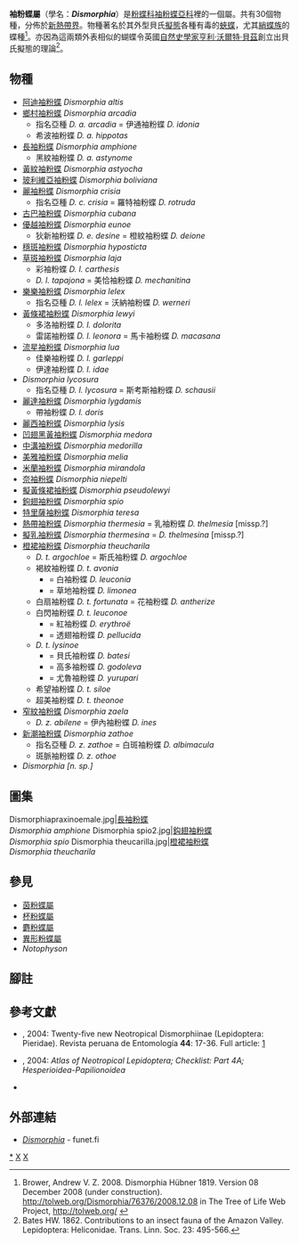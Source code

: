 {{NoteTA|G1=Butterfly}}
{{Automatic Taxobox
| taxon = Dismorphia
| authority = Hübner, 1816
| image = Flickr - ggallice - Dismorphia spio.jpg
| image_caption = [[鈎翅袖粉蝶|鈎翅袖粉蝶]]<br />''Dismorphia spio''
| type_species = [[草斑袖粉蝶|草斑袖粉蝶]]<br />''Papilio laia''
| type_species_authority = Cramer, [1779]
| subdivision_ranks = 物種
| subdivision =  共30種，詳閱正文。
| synonyms =
* ''Acaptera'' <small>Billberg, 1820</small>
* ''Leptalis'' <small>Dalman, 1823</small>
* ''Hemerocharis'' <small>Boisduval, 1836</small>
}}

'''袖粉蝶屬'''（學名：'''''Dismorphia'''''）是[[粉蝶科|粉蝶科]][[袖粉蝶亞科|袖粉蝶亞科]]裡的一個屬。共有30個物種，分佈於[[新熱帶界|新熱帶界]]。物種著名於其外型貝氏[[擬態|擬態]]各種有毒的[[蛺蝶科|蛺蝶]]，尤其[[綃蝶族|綃蝶族]]的蝶種<ref>Brower, Andrew V. Z. 2008. Dismorphia Hübner 1819. Version 08 December 2008 (under construction). http://tolweb.org/Dismorphia/76376/2008.12.08 in The Tree of Life Web Project, http://tolweb.org/ {{Wayback|url=http://tolweb.org/ |date=20110515100516 }} {{en}}</ref>。亦因為這兩類外表相似的蝴蝶令英國[[自然歷史|自然史學家]][[亨利·沃爾特·貝茲|亨利·沃爾特·貝茲]]創立出貝氏擬態的理論<ref>Bates HW. 1862. Contributions to an insect fauna of the Amazon Valley. Lepidoptera: Heliconidae. Trans. Linn. Soc. 23: 495-566.</ref>。

== 物種 ==
* [[阿迪袖粉蝶|阿迪袖粉蝶]] ''Dismorphia altis''
* [[鄉村袖粉蝶|鄉村袖粉蝶]] ''Dismorphia arcadia''
** 指名亞種 ''D. a. arcadia'' = 伊通袖粉蝶 ''D. idonia''
** 希波袖粉蝶 ''D. a. hippotas''
* [[長袖粉蝶|長袖粉蝶]] ''Dismorphia amphione''
** 黑紋袖粉蝶 ''D. a. astynome''
* [[黃紋袖粉蝶|黃紋袖粉蝶]] ''Dismorphia astyocha''
* [[玻利維亞袖粉蝶|玻利維亞袖粉蝶]] ''Dismorphia boliviana''
* [[麗袖粉蝶|麗袖粉蝶]] ''Dismorphia crisia''
** 指名亞種 ''D. c. crisia'' = 羅特袖粉蝶 ''D. rotruda''
* [[古巴袖粉蝶|古巴袖粉蝶]] ''Dismorphia cubana''
* [[優越袖粉蝶|優越袖粉蝶]] ''Dismorphia eunoe''
** 狄新袖粉蝶 ''D. e. desine'' = 橙紋袖粉蝶 ''D. deione''
* [[穩斑袖粉蝶|穩斑袖粉蝶]] ''Dismorphia hyposticta''
* [[草斑袖粉蝶|草斑袖粉蝶]] ''Dismorphia laja''
** 彩袖粉蝶 ''D. l. carthesis''
** ''D. l. tapajona'' = 美恰袖粉蝶 ''D. mechanitina''
* [[樂樂袖粉蝶|樂樂袖粉蝶]] ''Dismorphia lelex''
** 指名亞種 ''D. l. lelex'' = 沃納袖粉蝶 ''D. werneri''
* [[黃條裙袖粉蝶|黃條裙袖粉蝶]] ''Dismorphia lewyi''
** 多洛袖粉蝶 ''D. l. dolorita''
** 雷諾袖粉蝶 ''D. l. leonora'' = 馬卡袖粉蝶 ''D. macasana''
* [[流星袖粉蝶|流星袖粉蝶]] ''Dismorphia lua''
** 佳樂袖粉蝶 ''D. l. garleppi''
** 伊達袖粉蝶 ''D. l. idae''
* ''Dismorphia lycosura''
** 指名亞種 ''D. l. lycosura'' = 斯考斯袖粉蝶 ''D. schausii''
* [[麗達袖粉蝶|麗達袖粉蝶]] ''Dismorphia lygdamis''
** 帶袖粉蝶 ''D. l. doris''
* [[麗西袖粉蝶|麗西袖粉蝶]] ''Dismorphia lysis''
* [[凹翅黑黃袖粉蝶|凹翅黑黃袖粉蝶]] ''Dismorphia medora''
* [[中溝袖粉蝶|中溝袖粉蝶]] ''Dismorphia medorilla''
* [[美雅袖粉蝶|美雅袖粉蝶]] ''Dismorphia melia''
* [[米蘭袖粉蝶|米蘭袖粉蝶]] ''Dismorphia mirandola''
* [[奈袖粉蝶|奈袖粉蝶]] ''Dismorphia niepelti''
* [[擬黃條裙袖粉蝶|擬黃條裙袖粉蝶]] ''Dismorphia pseudolewyi''
* [[鉤翅袖粉蝶|鉤翅袖粉蝶]] ''Dismorphia spio''
* [[特里薩袖粉蝶|特里薩袖粉蝶]] ''Dismorphia teresa''
* [[熱帶袖粉蝶|熱帶袖粉蝶]] ''Dismorphia thermesia'' = 乳袖粉蝶 ''D. thelmesia'' [missp.?]
* [[擬乳袖粉蝶|擬乳袖粉蝶]] ''Dismorphia thermesina'' = ''D. thelmesina'' [missp.?]
* [[橙裙袖粉蝶|橙裙袖粉蝶]] ''Dismorphia theucharila''
** ''D. t. argochloe'' = 斯氏袖粉蝶 ''D. argochloe''
** 褐紋袖粉蝶 ''D. t. avonia''
*** = 白袖粉蝶 ''D. leuconia''
*** = 草地袖粉蝶 ''D. limonea''
** 白扇袖粉蝶 ''D. t. fortunata'' = 花袖粉蝶 ''D. antherize''
** 白閃袖粉蝶 ''D. t. leuconoe''
*** = 紅袖粉蝶 ''D. erythroë''
*** = 透翅袖粉蝶 ''D. pellucida''
** ''D. t. lysinoe''
*** = 貝氏袖粉蝶 ''D. batesi''
*** = 高多袖粉蝶 ''D. godoleva''
*** = 尤魯袖粉蝶 ''D. yurupari''
** 希望袖粉蝶 ''D. t. siloe''
** 超美袖粉蝶 ''D. t. theonoe''
* [[窄紋袖粉蝶|窄紋袖粉蝶]] ''Dismorphia zaela''
** ''D. z. abilene'' = 伊內袖粉蝶 ''D. ines''
* [[新潮袖粉蝶|新潮袖粉蝶]] ''Dismorphia zathoe''
** 指名亞種 ''D. z. zathoe'' = 白斑袖粉蝶 ''D. albimacula''
** 斑脈袖粉蝶 ''D. z. othoe''
* ''Dismorphia [n. sp.]''

== 圖集 ==
<gallery mode="packed-hover">
Dismorphiapraxinoemale.jpg|[[長袖粉蝶|長袖粉蝶]]<br />''Dismorphia amphione''
Dismorphia spio2.jpg|[[鈎翅袖粉蝶|鈎翅袖粉蝶]]<br />''Dismorphia spio''
Dismorphia theucarilla.jpg|[[橙裙袖粉蝶|橙裙袖粉蝶]]<br />''Dismorphia theucharila''
</gallery>

== 參見 ==
* [[茵粉蝶屬|茵粉蝶屬]]
* [[杯粉蝶屬|杯粉蝶屬]]
* [[麝粉蝶屬|麝粉蝶屬]] <!-- ithomia''-->
* [[異形粉蝶屬|異形粉蝶屬]]
* ''Notophyson'' <!-- 蛾 N. clio-->

== 腳註 ==
<references/>

== 參考文獻 ==
{{Commons category| Dismorphia}}
{{Wikispecies| Dismorphia}}
* {{aut|Lamas, G.}}, 2004: Twenty-five new Neotropical Dismorphiinae (Lepidoptera: Pieridae). Revista peruana de Entomología '''44''': 17-36. Full article: [https://web.archive.org/web/20070730174751/http://museohn.unmsm.edu.pe/divisiones/zoologia/entomologia/lamas2004ak.pdf]
* {{aut|Lamas, G.}}, 2004: ''Atlas of Neotropical Lepidoptera; Checklist: Part 4A; Hesperioidea-Papilionoidea''
* {{Cite book | author = 寿建新 周尧 李宇飞 | title = 世界蝴蝶分類名錄 | location = 中國 | publisher = 陝西科學技術出版社 | date = 2006-04-01 | ISBN = 9787536936768 | language= zh-hans }}

== 外部連結 ==
* [http://ftp.funet.fi/pub/sci/bio/life/insecta/lepidoptera/ditrysia/papilionoidea/pieridae/dismorphiinae/dismorphia/ ''Dismorphia'']{{Wayback|url=http://ftp.funet.fi/pub/sci/bio/life/insecta/lepidoptera/ditrysia/papilionoidea/pieridae/dismorphiinae/dismorphia/ |date=20180112042940 }} - funet.fi
{{袖粉蝶亞科|state=expanded}}
{{Taxonbar}}
[[Category:袖粉蝶屬|*]]
[[Category:袖粉蝶亞科|X]]
[[Category:_1816年描述的分类群|X]]